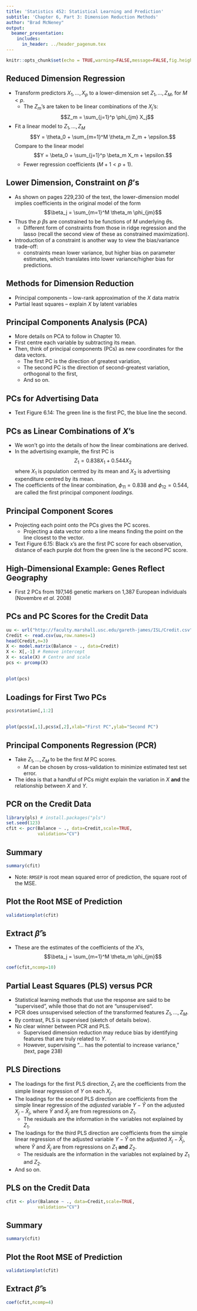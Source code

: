 ```yaml
---
title: 'Statistics 452: Statistical Learning and Prediction'
subtitle: 'Chapter 6, Part 3: Dimension Reduction Methods'
author: "Brad McNeney"
output: 
  beamer_presentation:
    includes:
      in_header: ../header_pagenum.tex
---
```


```r
knitr::opts_chunk$set(echo = TRUE,warning=FALSE,message=FALSE,fig.height=3.5,fig.width=5)
```

## Reduced Dimension Regression

* Transform predictors $X_1,\ldots,X_p$ to
a lower-dimension set $Z_1,\ldots,Z_M$, for
$M<p$.
    + The $Z_m$'s are taken to be linear combinations of the 
    $X_j$'s: 
    $$Z_m = \sum_{j=1}^p \phi_{jm} X_j$$
* Fit a linear model to $Z_1,\ldots,Z_M$
$$Y = \theta_0 + \sum_{m=1}^M \theta_m Z_m + \epsilon.$$
Compare to the linear model
$$Y = \beta_0 + \sum_{j=1}^p \beta_m X_m + \epsilon.$$
    + Fewer regression coefficients ($M+1 < p+1$).

## Lower Dimension, Constraint on $\beta$'s

* As shown on pages 229,230 of the text,
the lower-dimension model implies coefficients
in the original model of the form
$$\beta_j = \sum_{m=1}^M \theta_m \phi_{jm}$$
* Thus the $p$ $\beta$s are constrained to be
functions of $M$ underlying $\theta$s.
    + Different form of constraints from those in
    ridge regression and the lasso (recall the 
    second view of these as constrained maximization).
* Introduction of a constraint is 
another way to view the bias/variance trade-off:
    + constraints mean lower variance, but higher bias
    on parameter estimates, which translates into 
    lower variance/higher bias for predictions.
    
    
## Methods for Dimension Reduction

* Principal components -- low-rank approximation of the 
$X$ data matrix
* Partial least squares -- explain $X$ by latent variables

## Principal Components Analysis (PCA)

* More details on PCA to follow in Chapter 10.
* First centre each variable by subtracting its mean.
* Then, think of principal components (PCs) as
new coordinates for the data vectors.
    + The first PC is the direction of greatest variation,
    + The second PC is the direction of second-greatest
    variation, orthogonal to the first,
    + And so on.

## PCs for Advertising Data


* Text Figure 6.14:
The green line is the first PC, the blue 
line the second.

\begin{center}
\includegraphics[height=2.5in]{Fig6_14.pdf}
\end{center}

## PCs as Linear Combinations of $X$'s

* We won't go into the details of how the 
linear combinations are derived.
* In the advertising example, the first PC is 
$$Z_1 = 0.838 X_1 + 0.544 X_2$$
where $X_1$ is population centred by its mean
and $X_2$ is advertising expenditure centred by its mean.
* The coefficients of the linear combination,
$\phi_{11}= 0.838$ and $\phi_{12}=0.544$,
are called the first principal component *loadings*.

## Principal Component Scores

* Projecting each point onto the PCs gives the 
PC scores.
    + Projecting a data vector 
    onto a line means finding the point
    on the line closest to the vector.

* Text Figure 6.15: Black x's are the first PC score
for each observation, distance of each purple 
dot from the green line is the second PC score.

\vspace*{-.5in}

\begin{center}
\includegraphics[height=2in]{Fig6_15.pdf}
\end{center}

## High-Dimensional Example: Genes Reflect Geography

* First 2 PCs from 
197,146 genetic markers on 1,387 European individuals
(Novembre _et al._ 2008)

\begin{center}
\includegraphics[height=2.5in]{EuropeanGenStr.pdf}
\end{center}


## PCs and PC Scores for the Credit Data

\scriptsize

```r
uu <- url("http://faculty.marshall.usc.edu/gareth-james/ISL/Credit.csv")
Credit <- read.csv(uu,row.names=1)
head(Credit,n=3)
X <- model.matrix(Balance ~ ., data=Credit)
X <- X[,-1] # Remove intercept
X <- scale(X) # Centre and scale
pcs <- prcomp(X)
```

##

\scriptsize

```r
plot(pcs)
```

## Loadings for First Two PCs

\scriptsize

```r
pcs$rotation[,1:2]
```

##

\scriptsize

```r
plot(pcs$x[,1],pcs$x[,2],xlab="First PC",ylab="Second PC")
```


## Principal Components Regression (PCR)

* Take $Z_1,\ldots,Z_M$ to be the first $M$ 
PC scores.
    + $M$ can be chosen by cross-validation
    to minimize estimated test set error.
* The idea is that a handful of PCs might 
explain the variation in $X$ **and** the 
relationship between $X$ and $Y$.

## PCR on the Credit Data

\scriptsize

```r
library(pls) # install.packages("pls")
set.seed(123)
cfit <- pcr(Balance ~ ., data=Credit,scale=TRUE,
            validation="CV")
```

## Summary

\tiny

```r
summary(cfit)
```

\normalsize

* Note: `RMSEP` is root mean squared error of prediction,
the square root of the MSE.

## Plot the Root MSE of Prediction

\scriptsize

```r
validationplot(cfit)
```

## Extract $\hat{\beta}$'s

* These are the estimates of the coefficients of the $X$'s,
$$\beta_j = \sum_{m=1}^M \theta_m \phi_{jm}$$

\scriptsize

```r
coef(cfit,ncomp=10)
```

## Partial Least Squares (PLS) versus PCR

* Statistical learning methods that use
the response are said to be "supervised", while
those that do not are "unsupervised".
* PCR does unsupervised selection of the 
transformed features $Z_1,\ldots,Z_M$.
* By contrast, PLS is supervised (sketch of details below).
* No clear winner between PCR and PLS. 
    + Supervised dimension reduction may reduce
    bias by identifying features that are truly 
    related to $Y$.
    + However, supervising "... has the potential
    to increase variance," (text, page 238)

## PLS Directions

* The loadings for the first PLS direction, $Z_1$ are the 
coefficients from the simple linear 
regression of $Y$ on each $X_j$.
* The loadings for the second PLS direction are 
coefficients from the simple linear regression of
the *adjusted* variable
$Y-\hat{Y}$ on the adjusted $X_j-\hat{X}_j$, where
$\hat{Y}$ and $\hat{X}_j$ are from regressions on $Z_1$.
    + The residuals are the information in the variables
    not explained by $Z_1$.
* The loadings for the third PLS direction are 
coefficients from the simple linear regression of
the adjusted variable
$Y-\hat{Y}$ on the adjusted $X_j-\hat{X}_j$, where
$\hat{Y}$ and $\hat{X}_j$ are from regressions on $Z_1$
**and** $Z_2$.
    + The residuals are the information in the variables
    not explained by $Z_1$ and $Z_2$.
* And so on.


## PLS on the Credit Data

\scriptsize

```r
cfit <- plsr(Balance ~ ., data=Credit,scale=TRUE,
            validation="CV")
```


## Summary

\scriptsize

```r
summary(cfit)
```

## Plot the Root MSE of Prediction

\scriptsize

```r
validationplot(cfit)
```

## Extract $\hat{\beta}$'s

\scriptsize

```r
coef(cfit,ncomp=4)
```